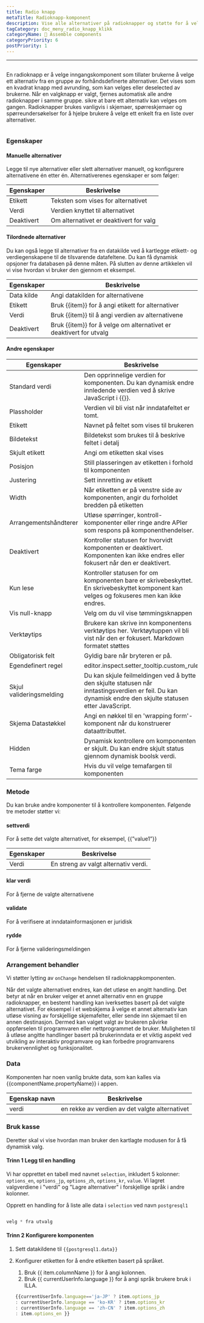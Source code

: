 ```yaml
---
title: Radio knapp
metaTitle: Radioknapp-komponent
description: Vise alle alternativer på radioknapper og støtte for å velge 1 alternativ.
tagCategory: doc_meny_radio_knapp_klikk
categoryName: 🧬 Assemble components
categoryPriority: 6
postPriority: 1
---
```


* * *

## <Heading hidden>Radio knapp</Heading>

En radioknapp er å velge inngangskomponent som tillater brukerne å velge ett alternativ fra en gruppe av forhåndsdefinerte alternativer. Det vises som en kvadrat knapp med avrunding, som kan velges eller deselected av brukerne. Når en valgknapp er valgt, fjernes automatisk alle andre radioknapper i samme gruppe. sikre at bare ett alternativ kan velges om gangen. Radioknapper brukes vanligvis i skjemaer, spørreskjemaer og spørreundersøkelser for å hjelpe brukere å velge ett enkelt fra en liste over alternativer.

<img src='https://cdn.illacloud.com/official-website/img/docs/assemble/radio.png' alt="" />

### Egenskaper

#### Manuelle alternativer

Legge til nye alternativer eller slett alternativer manuelt, og konfigurere alternativene én etter én. Alternativerenes egenskaper er som følger: 

| Egenskaper | Beskrivelse                            |
| ---------- | -------------------------------------- |
| Etikett    | Teksten som vises for alternativet     |
| Verdi      | Verdien knyttet til alternativet       |
| Deaktivert | Om alternativet er deaktivert for valg |

#### Tilordnede alternativer

Du kan også legge til alternativer fra en datakilde ved å kartlegge etikett- og verdiegenskapene til de tilsvarende datafeltene. Du kan få dynamisk opsjoner fra databasen på denne måten. På slutten av denne artikkelen vil vi vise hvordan vi bruker den gjennom et eksempel.

| Egenskaper | Beskrivelse                                                        |
| ---------- | ------------------------------------------------------------------ |
| Data kilde | Angi datakilden for alternativene                                  |
| Etikett    | Bruk {{item}} for å angi etikett for alternativer                  |
| Verdi      | Bruk {{item}} til å angi verdien av alternativene                  |
| Deaktivert | Bruk {{item}} for å velge om alternativet er deaktivert for utvalg |

#### Andre egenskaper

| Egenskaper               | Beskrivelse                                                                                                                                               |
| ------------------------ | --------------------------------------------------------------------------------------------------------------------------------------------------------- |
| Standard verdi           | Den opprinnelige verdien for komponenten. Du kan dynamisk endre innledende verdien ved å skrive JavaScript i {{}}.                                        |
| Plassholder              | Verdien vil bli vist når inndatafeltet er tomt.                                                                                                           |
| Etikett                  | Navnet på feltet som vises til brukeren                                                                                                                   |
| Bildetekst               | Bildetekst som brukes til å beskrive feltet i detalj                                                                                                      |
| Skjult etikett           | Angi om etiketten skal vises                                                                                                                              |
| Posisjon                 | Still plasseringen av etiketten i forhold til komponenten                                                                                                 |
| Justering                | Sett innretting av etikett                                                                                                                                |
| Width                    | Når etiketten er på venstre side av komponenten, angir du forholdet bredden på etiketten                                                                  |
| Arrangementshåndterer    | Utløse spørringer, kontroll-komponenter eller ringe andre APIer som respons på komponenthendelser.                                                        |
| Deaktivert               | Kontroller statusen for hvorvidt komponenten er deaktivert. Komponenten kan ikke endres eller fokusert når den er deaktivert.                             |
| Kun lese                 | Kontroller statusen for om komponenten bare er skrivebeskyttet. En skrivebeskyttet komponent kan velges og fokuseres men kan ikke endres.                 |
| Vis null-knapp           | Velg om du vil vise tømmingsknappen                                                                                                                       |
| Verktøytips              | Brukere kan skrive inn komponentens verktøytips her. Verktøytuppen vil bli vist når den er fokusert. Markdown formatet støttes                            |
| Obligatorisk felt        | Gyldig bare når bryteren er på.                                                                                                                           |
| Egendefinert regel       | editor.inspect.setter_tooltip.custom_rule                                                                                                                 |
| Skjul valideringsmelding | Du kan skjule feilmeldingen ved å bytte den skjulte statusen når inntastingsverdien er feil. Du kan dynamisk endre den skjulte statusen etter JavaScript. |
| Skjema Datastøkkel       | Angi en nøkkel til en 'wrapping form'-komponent når du konstruerer dataattributtet.                                                                       |
| Hidden                   | Dynamisk kontrollere om komponenten er skjult. Du kan endre skjult status gjennom dynamisk boolsk verdi.                                                  |
| Tema farge               | Hvis du vil velge temafargen til komponenten                                                                                                              |

### Metode

Du kan bruke andre komponenter til å kontrollere komponenten. Følgende tre metoder støtter vi:

#### settverdi

For å sette det valgte alternativet, for eksempel, {{”value1”}}

| Egenskaper | Beskrivelse                           |
| ---------- | ------------------------------------- |
| Verdi      | En streng av valgt alternativ verdi.  |

#### klar verdi

For å fjerne de valgte alternativene

#### validate

For å verifisere at inndatainformasjonen er juridisk

#### rydde

For å fjerne valideringsmeldingen

### Arrangement behandler

Vi støtter lytting av `onChange` hendelsen til radioknappkomponenten. 

Når det valgte alternativet endres, kan det utløse en angitt handling. Det betyr at når en bruker velger et annet alternativ enn en gruppe radioknapper, en bestemt handling kan iverksettes basert på det valgte alternativet. For eksempel i et webskjema å velge et annet alternativ kan utløse visning av forskjellige skjemafelter, eller sende inn skjemaet til en annen destinasjon. Dermed kan valget valgt av brukeren påvirke oppførselen til programvaren eller nettprogrammet de bruker. Muligheten til å utløse angitte handlinger basert på brukerinndata er et viktig aspekt ved utvikling av interaktiv programvare og kan forbedre programvarens brukervennlighet og funksjonalitet.

### Data

Komponenten har noen vanlig brukte data, som kan kalles via {{componentName.propertyName}} i appen.

| Egenskap navn | Beskrivelse                                     |
| ------------- | ----------------------------------------------- |
| verdi         | en rekke av verdien av det valgte alternativet  |

### Bruk kasse

Deretter skal vi vise hvordan man bruker den kartlagte modusen for å få dynamisk valg. 

#### Trinn 1 Legg til en handling

Vi har opprettet en tabell med navnet `selection`, inkludert 5 kolonner: `options_en`, `options_jp`, `options_zh`, `options_kr`, `value`. Vi lagret valgverdiene i "verdi" og "Lagre alternativer" i forskjellige språk i andre kolonner. 

Opprett en handling for å liste alle data i `selection` ved navn `postgresql1`

<img src='https://cdn.illacloud.com/official-website/img/docs/assemble/radio1.png' alt="" />

```jsx
velg * fra utvalg
```

#### Trinn 2 Konfigurere komponenten

1.  Sett datakildene til `{{postgresql1.data}}` 
2.  Konfigurer etiketten for å endre etiketten basert på språket. 

    1.  Bruk {{ item.columnName }} for å angi kolonnen. 
    2.  Bruk {{ currentUserInfo.language }} for å angi språk brukere bruk i ILLA.

    ```jsx
    {{currentUserInfo.language=='ja-JP' ? item.options_jp 
    : currentUserInfo.language == 'ko-KR' ? item.options_kr 
    : currentUserInfo.language == 'zh-CN' ? item.options_zh 
    : item.options_en }}
    ```

<img src='https://cdn.illacloud.com/official-website/img/docs/assemble/radio2.png' alt="" />
